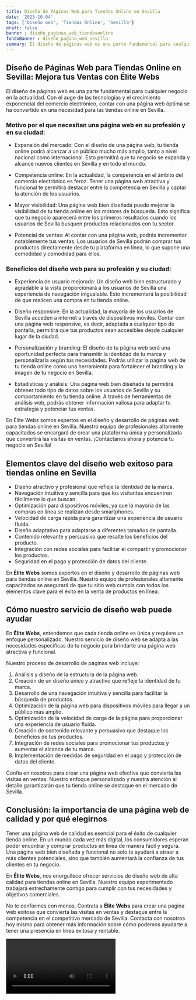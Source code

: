 ```yaml
---
title: Diseño de Páginas Web para Tiendas Online en Sevilla
date: '2023-10-04'
tags: ['Diseño web', 'Tiendas Online', 'Sevilla']
draft: false
banner : diseño_paginas_web_tiendasonline
fondoBanner : diseño_pagina_web_sevilla
summary: El diseño de páginas web es una parte fundamental para cualquier negocio en la actualidad. Con el auge de las tecnologías y el crecimiento exponencial del comercio electrónico, contar con una página web óptima se ha convertido en una necesidad para las tiendas online en Sevilla.
---
```


## Diseño de Páginas Web para Tiendas Online en Sevilla: Mejora tus Ventas con Élite Webs

El diseño de páginas web es una parte fundamental para cualquier negocio en la actualidad. Con el auge de las tecnologías y el crecimiento exponencial del comercio electrónico, contar con una página web óptima se ha convertido en una necesidad para las tiendas online en Sevilla.

### Motivo por el que necesitan una página web en su profesión y en su ciudad:

- Expansión del mercado: Con el diseño de una página web, tu tienda online podrá alcanzar a un público mucho más amplio, tanto a nivel nacional como internacional. Esto permitirá que tu negocio se expanda y alcance nuevos clientes en Sevilla y en todo el mundo.

- Competencia online: En la actualidad, la competencia en el ámbito del comercio electrónico es feroz. Tener una página web atractiva y funcional te permitirá destacar entre la competencia en Sevilla y captar la atención de los usuarios.

- Mayor visibilidad: Una página web bien diseñada puede mejorar la visibilidad de tu tienda online en los motores de búsqueda. Esto significa que tu negocio aparecerá entre los primeros resultados cuando los usuarios de Sevilla busquen productos relacionados con tu sector.

- Potencial de ventas: Al contar con una página web, podrás incrementar notablemente tus ventas. Los usuarios de Sevilla podrán comprar tus productos directamente desde tu plataforma en línea, lo que supone una comodidad y comodidad para ellos.

### Beneficios del diseño web para su profesión y su ciudad:

- Experiencia de usuario mejorada: Un diseño web bien estructurado y agradable a la vista proporcionará a los usuarios de Sevilla una experiencia de navegación inigualable. Esto incrementará la posibilidad de que realicen una compra en tu tienda online.

- Diseño responsive: En la actualidad, la mayoría de los usuarios de Sevilla acceden a internet a través de dispositivos móviles. Contar con una página web responsive, es decir, adaptada a cualquier tipo de pantalla, permitirá que tus productos sean accesibles desde cualquier lugar de la ciudad.

- Personalización y branding: El diseño de tu página web será una oportunidad perfecta para transmitir la identidad de tu marca y personalizarla según tus necesidades. Podrás utilizar la página web de tu tienda online como una herramienta para fortalecer el branding y la imagen de tu negocio en Sevilla.

- Estadísticas y análisis: Una página web bien diseñada te permitirá obtener todo tipo de datos sobre los usuarios de Sevilla y su comportamiento en tu tienda online. A través de herramientas de análisis web, podrás obtener información valiosa para adaptar tu estrategia y potenciar tus ventas.

En Élite Webs somos expertos en el diseño y desarrollo de páginas web para tiendas online en Sevilla. Nuestro equipo de profesionales altamente capacitados se encargará de crear una plataforma única y personalizada que convertirá las visitas en ventas. ¡Contáctanos ahora y potencia tu negocio en Sevilla!

<GifSeo />

<Cta />

## Elementos clave del diseño web exitoso para tiendas online en Sevilla

- Diseño atractivo y profesional que refleje la identidad de la marca.
- Navegación intuitiva y sencilla para que los visitantes encuentren fácilmente lo que buscan.
- Optimización para dispositivos móviles, ya que la mayoría de las compras en línea se realizan desde smartphones.
- Velocidad de carga rápida para garantizar una experiencia de usuario fluida.
- Diseño adaptativo para adaptarse a diferentes tamaños de pantalla.
- Contenido relevante y persuasivo que resalte los beneficios del producto.
- Integración con redes sociales para facilitar el compartir y promocionar los productos.
- Seguridad en el pago y protección de datos del cliente.

En **Élite Webs** somos expertos en el diseño y desarrollo de páginas web para tiendas online en Sevilla. Nuestro equipo de profesionales altamente capacitados se asegurará de que tu sitio web cumpla con todos los elementos clave para el éxito en la venta de productos en línea.

## Cómo nuestro servicio de diseño web puede ayudar

En **Élite Webs**, entendemos que cada tienda online es única y requiere un enfoque personalizado. Nuestro servicio de diseño web se adapta a las necesidades específicas de tu negocio para brindarte una página web atractiva y funcional.

Nuestro proceso de desarrollo de páginas web incluye:

1. Análisis y diseño de la estructura de la página web.
2. Creación de un diseño único y atractivo que refleje la identidad de tu marca.
3. Desarrollo de una navegación intuitiva y sencilla para facilitar la búsqueda de productos.
4. Optimización de la página web para dispositivos móviles para llegar a un público más amplio.
5. Optimización de la velocidad de carga de la página para proporcionar una experiencia de usuario fluida.
6. Creación de contenido relevante y persuasivo que destaque los beneficios de tus productos.
7. Integración de redes sociales para promocionar tus productos y aumentar el alcance de tu marca.
8. Implementación de medidas de seguridad en el pago y protección de datos del cliente.

Confía en nosotros para crear una página web efectiva que convierta las visitas en ventas. Nuestro enfoque personalizado y nuestra atención al detalle garantizarán que tu tienda online se destaque en el mercado de Sevilla.

## Conclusión: la importancia de una página web de calidad y por qué elegirnos

Tener una página web de calidad es esencial para el éxito de cualquier tienda online. En un mundo cada vez más digital, los consumidores esperan poder encontrar y comprar productos en línea de manera fácil y segura. Una página web bien diseñada y funcional no solo te ayudará a atraer a más clientes potenciales, sino que también aumentará la confianza de tus clientes en tu negocio.

En **Élite Webs**, nos enorgullece ofrecer servicios de diseño web de alta calidad para tiendas online en Sevilla. Nuestro equipo experimentado trabajará estrechamente contigo para cumplir con tus necesidades y objetivos comerciales.

No te conformes con menos. Contrata a **Élite Webs** para crear una página web exitosa que convierta las visitas en ventas y destaque entre la competencia en el competitivo mercado de Sevilla. Contacta con nosotros hoy mismo para obtener más información sobre cómo podemos ayudarte a tener una presencia en línea exitosa y rentable.

<Video />

<CtaBot job='Tiendas Online' city='Sevilla'/>

<Gmaps query='Sevilla+españa+maps' />